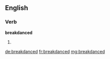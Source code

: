 ==English==

===Verb===
'''breakdanced'''

# {{past of|breakdance}}

[[de:breakdanced]]
[[fr:breakdanced]]
[[mg:breakdanced]]